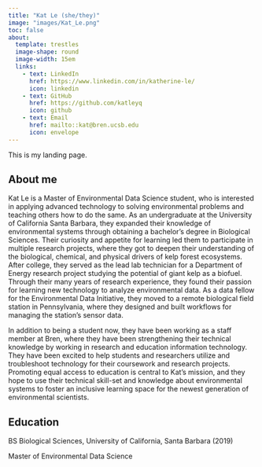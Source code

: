 ```yaml
---
title: "Kat Le (she/they)"
image: "images/Kat_Le.png"
toc: false
about: 
  template: trestles
  image-shape: round
  image-width: 15em
  links:
    - text: LinkedIn
      href: https://www.linkedin.com/in/katherine-le/
      icon: linkedin
    - text: GitHub
      href: https://github.com/katleyq
      icon: github
    - text: Email
      href: mailto::kat@bren.ucsb.edu
      icon: envelope
---
```


This is my landing page.

## About me

Kat Le is a Master of Environmental Data Science student, who is interested in applying advanced technology to solving environmental problems and teaching others how to do the same. As an undergraduate at the University of California Santa Barbara, they expanded their knowledge of environmental systems through obtaining a bachelor's degree in Biological Sciences. Their curiosity and appetite for learning led them to participate in multiple research projects, where they got to deepen their understanding of the biological, chemical, and physical drivers of kelp forest ecosystems. After college, they served as the lead lab technician for a Department of Energy research project studying the potential of giant kelp as a biofuel. Through their many years of research experience, they found their passion for learning new technology to analyze environmental data. As a data fellow for the Environmental Data Initiative, they moved to a remote biological field station in Pennsylvania, where they designed and built workflows for managing the station's sensor data. 

In addition to being a student now, they have been working as a staff member at Bren, where they have been strengthening their technical knowledge by working in research and education information technology. They have been excited to help students and researchers utilize and troubleshoot technology for their coursework and research projects. Promoting equal access to education is central to Kat's mission, and they hope to use their technical skill-set and knowledge about environmental systems to foster an inclusive learning space for the newest generation of environmental scientists.

## Education

BS Biological Sciences, University of California, Santa Barbara (2019)

Master of Environmental Data Science
